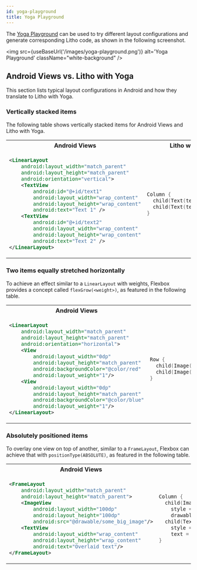 ```yaml
---
id: yoga-playground
title: Yoga Playground
---
```



The [Yoga Playground](https://yogalayout.com/playground) can be used to try different layout configurations and generate corresponding Litho code, as shown in the following screenshot.

<img src={useBaseUrl('/images/yoga-playground.png')} alt='Yoga Playground' className="white-background" />

## Android Views vs. Litho with Yoga

This section lists typical layout configurations in Android and how they translate to Litho with Yoga.

### Vertically stacked items

The following table shows vertically stacked items for Android Views and Litho with Yoga.

<table>
<tr>
  <th>Android Views</th>
  <th>Litho with Yoga</th>
</tr>
<tr><td>

```xml
<LinearLayout
    android:layout_width="match_parent"
    android:layout_height="match_parent"
    android:orientation="vertical">
    <TextView
        android:id="@+id/text1"
        android:layout_width="wrap_content"
        android:layout_height="wrap_content"
        android:text="Text 1" />
    <TextView
        android:id="@+id/text2"
        android:layout_width="wrap_content"
        android:layout_height="wrap_content"
        android:text="Text 2" />
</LinearLayout>
```
</td><td>

```kotlin
Column {
  child(Text(text = "Text 1"))
  child(Text(text = "Text 2"))
}
```

</td></tr>
</table>

### Two items equally stretched horizontally

To achieve an effect similar to a `LinearLayout` with weights, Flexbox provides a concept called `flexGrow(<weight>)`, as featured in the following table.

<table>
<tr>
  <th>Android Views</th>
  <th>Litho with Yoga</th>
</tr>
<tr><td>

```xml
<LinearLayout
    android:layout_width="match_parent"
    android:layout_height="match_parent"
    android:orientation="horizontal">
    <View
        android:layout_width="0dp"
        android:layout_height="match_parent"
        android:backgroundColor="@color/red"
        android:layout_weight="1"/>
    <View
        android:layout_width="0dp"
        android:layout_height="match_parent"
        android:backgroundColor="@color/blue"
        android:layout_weight="1"/>
</LinearLayout>
```

</td><td>

```kotlin
Row {
  child(Image(style = Style.flex(grow = 1f), drawable = ColorDrawable(Color.RED)))
  child(Image(style = Style.flex(grow = 1f), drawable = ColorDrawable(Color.BLUE)))
}
```

</td></tr>
</table>

### Absolutely positioned items

To overlay one view on top of another, similar to a `FrameLayout`, Flexbox can achieve that with `positionType(ABSOLUTE)`, as featured in the following table.

<table>
<tr>
  <th>Android Views</th>
  <th>Litho with Yoga</th>
</tr>
<tr><td>

```xml
<FrameLayout
    android:layout_width="match_parent"
    android:layout_height="match_parent">
    <ImageView
        android:layout_width="100dp"
        android:layout_height="100dp"
        android:src="@drawable/some_big_image"/>
    <TextView
        android:layout_width="wrap_content"
        android:layout_height="wrap_content"
        android:text="Overlaid text"/>
</FrameLayout>
```

</td><td>

```kotlin
Column {
  child(Image(
    style = Style.width(100.dp).height(100.dp),
    drawable = drawableRes(R.drawable.some_big_image)))
  child(Text(
    style = Style.positionType(YogaPositionType.ABSOLUTE),
    text = "Overlaid text"))
}
```

</td></tr>
</table>
